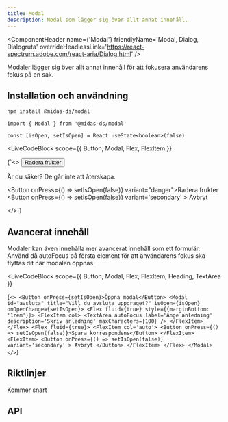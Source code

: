 ```yaml
---
title: Modal
description: Modal som lägger sig över allt annat innehåll.
---
```




<ComponentHeader
  name={'Modal'}
  friendlyName='Modal, Dialog, Dialogruta'
  overrideHeadlessLink='https://react-spectrum.adobe.com/react-aria/Dialog.html'
/>

Modaler lägger sig över allt annat innehåll för att fokusera användarens fokus på en sak.

## Installation och användning

```bash npm2yarn
npm install @midas-ds/modal
```

```tsx
import { Modal } from '@midas-ds/modal'

const [isOpen, setIsOpen] = React.useState<boolean>(false)
```

<LiveCodeBlock
  scope={{
    Button,
    Modal,
    Flex,
    FlexItem
  }}
>
  {`<>
    <Button onPress={setIsOpen}>Radera frukter</Button>
    <Modal id="modal" title="Vill du radera alla frukter?" isOpen={isOpen} onOpenChange={setIsOpen}>
        <p>Är du säker? De går inte att återskapa.</p>
        <Flex fluid={true}>
            <FlexItem col='auto'>
                <Button onPress={() => setIsOpen(false)} variant="danger">Radera frukter</Button>
            </FlexItem>
            <FlexItem>
                <Button
                    onPress={() => setIsOpen(false)}
                    variant='secondary'
                >
                    Avbryt
                </Button>
            </FlexItem>
        </Flex>
    </Modal>

</>`}
</LiveCodeBlock>

## Avancerat innehåll

Modaler kan även innehålla mer avancerat innehåll som ett formulär. Använd då autoFocus på första element för att användarens fokus ska flyttas dit när modalen öppnas.

<LiveCodeBlock
  scope={{
    Button,
    Modal,
    Flex,
    FlexItem,
    Heading,
    TextArea
  }}
>
  {`<>
    <Button onPress={setIsOpen}>Öppna modal</Button>
    <Modal id="avsluta" title="Vill du avsluta uppdraget?" isOpen={isOpen} onOpenChange={setIsOpen}>
        <Flex fluid={true} style={{marginBottom: '1rem'}}>
            <FlexItem col>
                <TextArea
                    autoFocus
                    label='Ange anledning'
                    description='Skriv anledning'
                    maxCharacters={100}
                />
            </FlexItem>
        </Flex>
        <Flex fluid={true}>
            <FlexItem col='auto'>
                <Button onPress={() => setIsOpen(false)}>Spara korrespondens</Button>
            </FlexItem>
            <FlexItem>
                <Button
                    onPress={() => setIsOpen(false)}
                    variant='secondary'
                >
                    Avbryt
                </Button>
            </FlexItem>
        </Flex>
    </Modal>
</>`}

</LiveCodeBlock>

## Riktlinjer

Kommer snart

## API

<PropTable name='Modal' />
